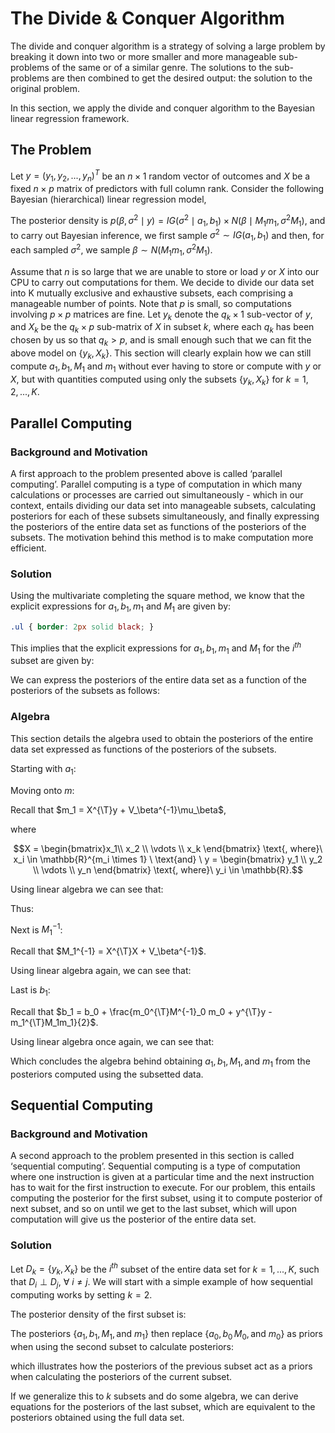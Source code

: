 
# The Divide & Conquer Algorithm

The divide and conquer algorithm is a strategy of solving a large problem by breaking it down into two or more smaller and more manageable sub-problems of the same or of a similar genre. The solutions to the sub-problems are then combined to get the desired output: the solution to the original problem. 

In this section, we apply the divide and conquer algorithm to the Bayesian linear regression framework.

## The Problem

Let $y = (y_1, y_2, ...,y_n)^{T}$ be an $n \times 1$ random vector of outcomes and $X$ be a fixed $n \times p$ matrix of predictors with full column rank. Consider the following Bayesian (hierarchical) linear regression model,

\begin{equation*}
IG(\sigma^2 \mid a_0,b_0) \times N(\beta \mid m_0, \sigma^2M_0) \times N(y \mid X\beta, \sigma^2I_n)\\
(\#eq:hierlinreg)
\end{equation*}

The posterior density is $p(\beta, \sigma^2 \mid y) = IG(\sigma^2 \mid a_1, b_1) \times N(\beta \mid M_1m_1, \sigma^2M_1)$, and to carry out Bayesian inference, we first sample $\sigma^2 \sim IG(a_1, b_1)$ and then, for each sampled $\sigma^2$, we sample $\beta \sim N(M_1m_1, \sigma^2 M_1)$.

Assume that $n$ is so large that we are unable to store or load $y$ or $X$ into our CPU to carry out computations for them. We decide to divide our data set into K mutually exclusive and exhaustive subsets, each comprising a manageable number of points. Note that $p$ is small, so computations involving $p \times p$ matrices are fine. Let $y_k$ denote the $q_k \times 1$ sub-vector of $y$, and $X_k$ be the $q_k \times p$ sub-matrix of $X$ in subset $k$, where each $q_k$ has been chosen by us so that $q_k > p$, and is small enough such that we can fit the above model on $\{y_k, X_k\}$. This section will clearly explain how we can still compute $a_1, b_1, M_1$ and $m_1$ without ever having to store or compute with $y$ or $X$, but with quantities computed using only the subsets $\{y_k, X_k\}$ for $k = 1,2,...,K$.

## Parallel Computing

### Background and Motivation

A first approach to the problem presented above is called 'parallel computing'. Parallel computing is a type of computation in which many calculations or processes are carried out simultaneously - which in our context, entails dividing our data set into manageable subsets, calculating posteriors for each of these subsets simultaneously, and finally expressing the posteriors of the entire data set as functions of the posteriors of the subsets. The motivation behind this method is to make computation more efficient. 

### Solution

Using the multivariate completing the square method, we know that the explicit expressions for $a_1, b_1, m_1$ and $M_1$ are given by: 

```{css, echo=FALSE}
.ul { border: 2px solid black; }
```

\begin{equation*}
\begin{split}
a_1 &= a_0 + \frac{n}{2}\\
b_1 &= b_0 + \frac{c}{2} \\
c &= m_0^{T}M^{-1}_0 m_0 + y^{\T}y - m_1^{\T}M_1 m_1 \\
m_1 &= (X^{\T}y + M_0^{-1}m_0) \\
M_1^{-1} &= X^{\T}X + M_0^{-1}
\end{split}
(\#eq:linregparams)
\end{equation*}

This implies that the explicit expressions for $a_1, b_1, m_1$ and $M_1$ for the $i^{th}$ subset are given by: 

\begin{equation*}
\begin{split}
a_{1i} &= a_0 + \frac{q_i}{2} \\
b_{1i} &= b_0 + \frac{c}{2} \\
c_i &= m_0^{\T}M^{-1}_0 m_0 + y_i^{\T}y_i - m_{1i}^{\T}M_{1i}m_{1i}\\
m_i &= (X_i^{\T}y_i + M_0^{-1}m_0) \\
M_i^{-1} &= X_i^{\T}X_i + M_0^{-1}
\end{split}
(\#eq:linregparamssplit)
\end{equation*}

We can express the posteriors of the entire data set as a function of the posteriors of the subsets as follows:  

\begin{equation*}
\begin{split}
a_1 &= \sum_{i=1}^{k} a_{1i} + (k-1)a_0\\
b_1 &= b_0 + m_0^{\T}M^{-1}_0 m_0 + \sum_{i=1}^{k}y_i^{\T}y_i - m_{1i}^{\T}M_{1i}m_{1i} \\
m_1 &= \sum_{i=1}^{k}m_{1i} - (k-1)M^{-1}_0m_0 \\
M_1^{-1} &= \sum_{i=1}^{k}x_i^{\T}x_i + M^{-1}_0 = \sum_{i=1}^{k}M^{-1}_{1i} - (k-1)M^{-1}_0
\end{split}
(\#eq:linregparamsumsplit)
\end{equation*}

### Algebra
<!--TODO: rename "Derivation"? -->

This section details the algebra used to obtain the posteriors of the entire
data set expressed as functions of the posteriors of the subsets.


<p class="round1">Starting with $a_1$:</p>

\begin{equation*}
\begin{split}
\sum_{i=1}^{k} a_{i1} &= \sum_{i=1}^{k} a_0 + \sum_{i=1}^{k}\frac{q_i}{2} \\
&= ka_0 + \frac{n}{2} \\
&= (k-1)a_0 + a_0 + \frac{n}{2} \\
&= (k-1)a_0 + a_1
\end{split}
(\#eq:aderiv)
\end{equation*}

\begin{equation}
\Longrightarrow a_1 = \sum_{i=1}^{k} a_{i1} - (k-1)a_0
\end{equation}

<p class="round1">Moving onto $m$:</p>

Recall that $m_1 = X^{\T}y + V_\beta^{-1}\mu_\beta$, 

where 

$$X = \begin{bmatrix}x_1\\
x_2 \\
\vdots \\
x_k
\end{bmatrix} \text{, where}\ x_i \in \mathbb{R}^{m_i \times 1} \ \text{and} \ y = \begin{bmatrix} y_1 \\ y_2 \\ \vdots \\ y_n 
\end{bmatrix} \text{, where}\ y_i \in \mathbb{R}.$$

Using linear algebra we can see that:

\begin{equation*}
\begin{split}
X^{\T}y = \begin{bmatrix}x_1^{\T} &
x_2^{\T} & \dots & x_k^{T} \end{bmatrix} \begin{bmatrix} y_1 \\ y_2 \\ \vdots \\ y_n \end{bmatrix} = \sum_{i=1}^{k} x_i^{\T}y_i
\end{split}
(\#eq:dotprod)
\end{equation*}

Thus:

\begin{equation*}
\begin{split}
\sum_{i=1}^{k} m_i &= \sum_{i=1}^{k} x_i^{\T}y_i + kV_\beta\mu_\beta^{-1} \\
&= X^{\T}y + kV_\beta^{-1}\mu_\beta \\
&= X^{\T}y + V_\beta^{-1}\mu_\beta + (k-1)V_\beta^{-1}\mu_\beta \\
&= m + (k-1)V_\beta^{-1}\mu_\beta
\end{split}
(\#eq:mderiv)
\end{equation*}

\begin{equation}
\Longrightarrow m_1 = \sum_{i=1}^{k}m_i - (k-1)V_\beta^{-1}\mu_\beta
\end{equation}

<p class="round1">Next is $M^{-1}_1$:</p>

Recall that $M_1^{-1} = X^{\T}X + V_\beta^{-1}$.

Using linear algebra again, we can see that:

\begin{equation*}
\begin{split}
X^{\T}X = \begin{bmatrix}x_1^{\T} &
x_2^{\T} & \dots & x_k^{\T} \end{bmatrix} \begin{bmatrix} x_1 \\ x_2 \\ \vdots \\ x_k \end{bmatrix} = \sum_{i=1}^{k} x_i^{\T}x_i
\end{split}
(\#eq:grammatrix)
\end{equation*}

\begin{equation}
\Longrightarrow M_1^{-1} = \sum_{i=1}^{k}x_i^{\T}x_i + V_\beta^{-1}
\end{equation}


<p class="round1"> Last is $b_1$:</p>

Recall that $b_1 = b_0 + \frac{m_0^{\T}M^{-1}_0 m_0 + y^{\T}y - m_1^{\T}M_1m_1}{2}$.

Using linear algebra once again, we can see that:

\begin{equation}
\begin{split}
y^{\T}y = \begin{bmatrix}y_1^{\T} &
y_2^{\T} & \dots & y_n^{\T} \end{bmatrix} \begin{bmatrix} y_1 \\ y_2 \\ \vdots \\ y_n \end{bmatrix} = \sum_{i=1}^{n} y_i^{\T}y_i
\end{split}
(\#eq:ynorm)
\end{equation}

\begin{equation}
\Longrightarrow b_1 = b_0 + \frac{m_0^{\T}M^{-1}_0 m_0 + \sum_{i=1}^{n} y_i^{\T}y_i - m_1^{\T}M_1m_1}{2}
\end{equation}


Which concludes the algebra behind obtaining $a_1, b_1, M_1, \text{and} \ m_1$ from the posteriors computed using the subsetted data. 

## Sequential Computing

### Background and Motivation

A second approach to the problem presented in this section is called 'sequential computing'. Sequential computing is a type of computation where one instruction is given at a particular time and the next instruction has to wait for the first instruction to execute. For our problem, this entails 
computing the posterior for the first subset, using it to
compute posterior of next subset, and so on until we get to the last
subset, which will upon computation will give us the posterior of the entire data set. 

### Solution

Let $D_k = \{y_k, X_k\}$ be the $i^{th}$ subset of the entire data set for $k = 1, ..., K$, such that $D_i \perp D_j ,\ \forall \ i \neq j$. We will start with a simple example of how sequential computing works by setting $k = 2$. \


The posterior density of the first subset is: 
\begin{equation}
p(\beta, \sigma^2 \mid D_1) \propto IG(\sigma^2 \mid a_1, b_1) \times N(\beta \mid M_1m_1, \sigma^2M_1)
(\#eq:sub1post)
\end{equation}

The posteriors $\{a_1, b_1, M_1, \text{and} \ m_1\}$ then replace $\{a_0, b_0\, M_0, \text{and} \ m_0\}$ as priors when using the second subset to calculate posteriors:

\begin{equation*}
\begin{split}
p(\beta, \sigma^2 \mid D_1, D_1) &\propto p(\beta, \sigma^2, D_1, D_2) \\
&\propto p(\beta, \sigma^2) \times p(D_1, D_2, \mid \beta, \sigma^2) \\
&\propto p(\beta, \sigma^2) \times p(D_1 \mid \beta, \sigma^2) \times p(D_2 \mid \beta, \sigma^2) \\
&\propto p(\beta, \sigma^2 \mid D_1) \times p(D_2 \mid \beta, \sigma^2)
\end{split}
(\#eq:postud)
\end{equation*}

which illustrates how the posteriors of the previous subset act as a priors when calculating the posteriors of the current subset. 

If we generalize this to $k$ subsets and do some algebra, we can derive equations for the posteriors of the last subset, which are equivalent to the posteriors obtained using the full data set. 

\begin{equation*}
\begin{split}
a_{1k} &= a_0 + \sum_{i=1}^{k}\frac{q_i}{2}\\
b_1 &= b_0 + \frac{c}{2} \\
c &= m_0^{\T}M^{-1}_0 m_0 + y^{\T}y - m_1^{\T}M_1m_1 \\
m_1 &= (X^{\T}y + M_0^{-1}m_0) \\
M_1^{-1} &= X^{\T}X + M_0^{-1}
\end{split}
(\#eq:kud)
\end{equation*}

